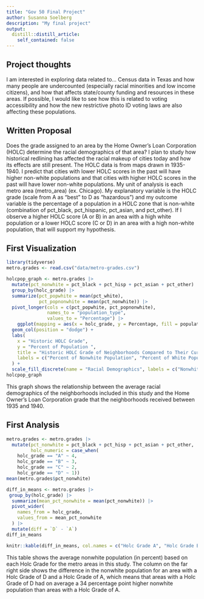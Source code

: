 ```yaml
---
title: "Gov 50 Final Project"
author: Susanna Soelberg
description: "My final project"
output:
  distill::distill_article:
    self_contained: false
---
```




## Project thoughts

I am interested in exploring data related to...
Census data in Texas and how many people are undercounted (especially racial minorities and low income citizens), and how that affects state/county funding and resources in these areas. If possible, I would like to see how this is related to voting accessibility and how the new restrictive photo ID voting laws are also affecting these populations.

## Written Proposal

Does the grade assigned to an area by the Home Owner's Loan Corporation (HOLC) determine the racial demographics of that area? I plan to study how historical redlining has affected the racial makeup of cities today and how its effects are still present. The HOLC data is from maps drawn in 1935-1940. I predict that cities with lower HOLC scores in the past will have higher non-white populations and that cities with higher HOLC scores in the past will have lower non-white populations. My unit of analysis is each metro area (metro_area) (ex. Chicago). My explanatory variable is the HOLC grade (scale from A as "best" to D as "hazardous") and my outcome variable is the percentage of a population in a HOLC zone that is non-white (combination of pct_black, pct_hispanic, pct_asian, and pct_other). If I observe a higher HOLC score (A or B) in an area with a high white population or a lower HOLC score (C or D) in an area with a high non-white population, that will support my hypothesis. 

## First Visualization

```r
library(tidyverse)
metro.grades <- read.csv("data/metro-grades.csv")

holcpop_graph <- metro.grades |>
  mutate(pct_nonwhite = pct_black + pct_hisp + pct_asian + pct_other) |>
  group_by(holc_grade) |>
  summarize(pct_popwhite = mean(pct_white),
            pct_popnonwhite = mean(pct_nonwhite)) |>
  pivot_longer(cols = c(pct_popwhite, pct_popnonwhite), 
               names_to = "population_type",
               values_to = "Percentage") |>
    ggplot(mapping = aes(x = holc_grade, y = Percentage, fill = population_type)) +
  geom_col(position = "dodge") + 
  labs(
    x = "Historic HOLC Grade",
    y = "Percent of Population ",
    title = "Historic HOLC Grade of Neighborhoods Compared to Their Current Racial Makeup",
    labels = c("Percent of Nonwhite Population", "Percent of White Population")
  ) +
  scale_fill_discrete(name = "Racial Demographics", labels = c("Nonwhite Population", "White Population"))
holcpop_graph

```
This graph shows the relationship between the average racial demographics of the neighborhoods included in this study and the Home Owner's Loan Corporation grade that the neighborhoods received between 1935 and 1940.


## First Analysis

```r
metro.grades <- metro.grades |>
  mutate(pct_nonwhite = pct_black + pct_hisp + pct_asian + pct_other,
         holc_numeric = case_when(
    holc_grade == "A" ~ 4,
    holc_grade == "B" ~ 3,
    holc_grade == "C" ~ 2, 
    holc_grade == "D" ~ 1))
mean(metro.grades$pct_nonwhite)

diff_in_means <- metro.grades |>
 group_by(holc_grade) |>
  summarize(mean_pct_nonwhite = mean(pct_nonwhite)) |>
  pivot_wider(
    names_from = holc_grade,
    values_from = mean_pct_nonwhite
  ) |>
  mutate(diff = `D` - `A`)
diff_in_means

knitr::kable(diff_in_means, col.names = c("Holc Grade A", "Holc Grade B", "Holc Grade C", "Holc Grade D", "Difference between D and A"), caption = "Average Nonwhite Population (%) Based on Holc Grade")

```

This table shows the average nonwhite population (in percent) based on each Holc Grade for the metro areas in this study. The column on the far right side shows the difference in the nonwhite population for an area with a Holc Grade of D and a Holc Grade of A, which means that areas with a Holc Grade of D had on average a 34 percentage point higher nonwhite population than areas with a Holc Grade of A. 






















